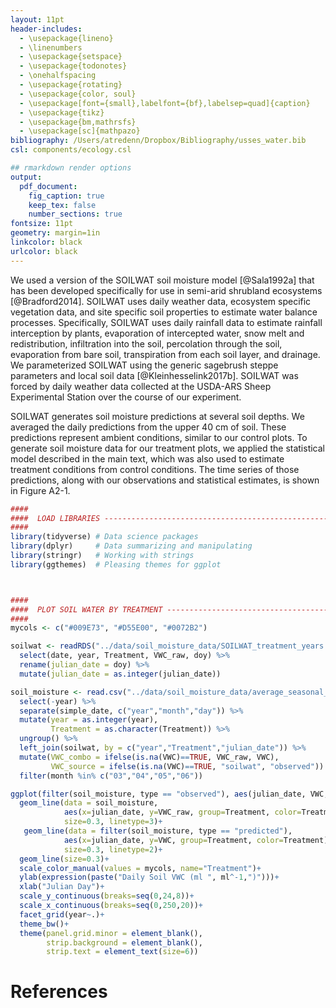 ```yaml
---
layout: 11pt
header-includes:
  - \usepackage{lineno}
  - \linenumbers
  - \usepackage{setspace}
  - \usepackage{todonotes}
  - \onehalfspacing
  - \usepackage{rotating}
  - \usepackage{color, soul}
  - \usepackage[font={small},labelfont={bf},labelsep=quad]{caption}
  - \usepackage{tikz}
  - \usepackage{bm,mathrsfs}
  - \usepackage[sc]{mathpazo}
bibliography: /Users/atredenn/Dropbox/Bibliography/usses_water.bib
csl: components/ecology.csl

## rmarkdown render options
output:
  pdf_document:
    fig_caption: true
    keep_tex: false
    number_sections: true
fontsize: 11pt
geometry: margin=1in
linkcolor: black
urlcolor: black
---
```


\newcommand{\tikzcircle}[2][red,fill=red]{\tikz[baseline=-0.5ex]\draw[#1,radius=#2] (0,0) circle ;}
\renewcommand\linenumberfont{\normalfont\tiny\sffamily\color{gray}}
\renewcommand\thefigure{A2-\arabic{figure}}
\renewcommand\theequation{A2.\arabic{equation}}
\renewcommand\thetable{A2-\arabic{table}}  
\renewcommand\thesection{Section A2.\arabic{section}}

\begin{center}
\textbf{\Large{Appendix 2}} \\
A.T. Tredennick, A.R. Kleinhesselink, J.B. Taylor \& P.B. Adler \\
``Consistent ecosystem functional response across precipitation extremes in a sagebrush steppe'' \\
\emph{PeerJ}
\end{center}

\section{Details on SOILWAT predictions}

We used a version of the SOILWAT soil moisture model [@Sala1992a] that has been developed specifically for use in semi-arid shrubland ecosystems [@Bradford2014].
SOILWAT uses daily weather data, ecosystem specific vegetation data, and site specific soil properties to estimate water balance processes.
Specifically, SOILWAT uses daily rainfall data to estimate rainfall interception by plants, evaporation of intercepted water, snow melt and redistribution, infiltration into the soil, percolation through the soil, evaporation from bare soil, transpiration from each soil layer, and drainage.
We parameterized SOILWAT using the generic sagebrush steppe parameters and local soil data [@Kleinhesselink2017b].
SOILWAT was forced by daily weather data collected at the USDA-ARS Sheep Experimental Station over the course of our experiment.

SOILWAT generates soil moisture predictions at several soil depths.
We averaged the daily predictions from the upper 40 cm of soil.
These predictions represent ambient conditions, similar to our control plots.
To generate soil moisture data for our treatment plots, we applied the statistical model described in the main text, which was also used to estimate treatment conditions from control conditions.
The time series of those predictions, along with our observations and statistical estimates, is shown in Figure A2-1.


```r

####
####  LOAD LIBRARIES -----------------------------------------------------------
####
library(tidyverse) # Data science packages
library(dplyr)     # Data summarizing and manipulating
library(stringr)   # Working with strings
library(ggthemes)  # Pleasing themes for ggplot



####
####  PLOT SOIL WATER BY TREATMENT ---------------------------------------------
####
mycols <- c("#009E73", "#D55E00", "#0072B2")

soilwat <- readRDS("../data/soil_moisture_data/SOILWAT_treatment_years.RDS") %>%
  select(date, year, Treatment, VWC_raw, doy) %>%
  rename(julian_date = doy) %>%
  mutate(julian_date = as.integer(julian_date))

soil_moisture <- read.csv("../data/soil_moisture_data/average_seasonal_soil_moisture.csv") %>%
  select(-year) %>%
  separate(simple_date, c("year","month","day")) %>%
  mutate(year = as.integer(year),
         Treatment = as.character(Treatment)) %>%
  ungroup() %>%
  left_join(soilwat, by = c("year","Treatment","julian_date")) %>%
  mutate(VWC_combo = ifelse(is.na(VWC)==TRUE, VWC_raw, VWC),
         VWC_source = ifelse(is.na(VWC)==TRUE, "soilwat", "observed")) %>%
  filter(month %in% c("03","04","05","06"))

ggplot(filter(soil_moisture, type == "observed"), aes(julian_date, VWC, group=Treatment, color=Treatment))+
  geom_line(data = soil_moisture, 
            aes(x=julian_date, y=VWC_raw, group=Treatment, color=Treatment),
            size=0.3, linetype=3)+
   geom_line(data = filter(soil_moisture, type == "predicted"), 
            aes(x=julian_date, y=VWC, group=Treatment, color=Treatment),
            size=0.3, linetype=2)+
  geom_line(size=0.3)+
  scale_color_manual(values = mycols, name="Treatment")+
  ylab(expression(paste("Daily Soil VWC (ml ", ml^-1,")")))+
  xlab("Julian Day")+
  scale_y_continuous(breaks=seq(0,24,8))+
  scale_x_continuous(breaks=seq(0,250,20))+
  facet_grid(year~.)+
  theme_bw()+
  theme(panel.grid.minor = element_blank(),
        strip.background = element_blank(), 
        strip.text = element_text(size=6))

```

# References
